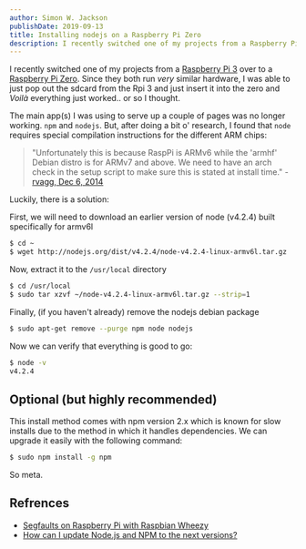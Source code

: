 ```yaml
---
author: Simon W. Jackson
publishDate: 2019-09-13
title: Installing nodejs on a Raspberry Pi Zero
description: I recently switched one of my projects from a Raspberry Pi 3 over to a Raspberry Pi Zero. Since they both run _very_ similar hardware, I was able to just pop out the sdcard from the Rpi 3 and just insert it into the zero and voilà everything just worked.. or so I thought.
---
```


I recently switched one of my projects from a [Raspberry Pi 3](https://www.amazon.com/Raspberry-Pi-RASP-PI-3-Model-Motherboard/dp/B01CD5VC92?tag=miniarray-20) over to a [Raspberry Pi Zero](https://www.amazon.com/Raspberry-Pi-RASP-PI-3-Model-Motherboard/dp/B01CD5VC92?tag=miniarray-20). Since they both run _very_ similar hardware, I was able to just pop out the sdcard from the Rpi 3 and just insert it into the zero and _Voilà_ everything just worked.. or so I thought.

The main app(s) I was using to serve up a couple of pages was no longer working. `npm` and `nodejs`. But, after doing a bit o' research, I found that `node` requires special compilation instructions for the different ARM chips:

> "Unfortunately this is because RaspPi is ARMv6 while the 'armhf' Debian distro is for ARMv7 and above. We need to have an arch check in the setup script to make sure this is stated at install time." - [rvagg, Dec 6, 2014](https://github.com/nodesource/distributions/issues/44#issuecomment-65916201)

Luckily, there is a solution:

First, we will need to download an earlier version of node (v4.2.4) built specifically for armv6l

```bash
$ cd ~
$ wget http://nodejs.org/dist/v4.2.4/node-v4.2.4-linux-armv6l.tar.gz
```

Now, extract it to the `/usr/local` directory

```bash
$ cd /usr/local
$ sudo tar xzvf ~/node-v4.2.4-linux-armv6l.tar.gz --strip=1
```    

Finally, (if you haven't already) remove the nodejs debian package

```bash
$ sudo apt-get remove --purge npm node nodejs
```
    
Now we can verify that everything is good to go:

```bash
$ node -v
v4.2.4  
```

## Optional (but highly recommended)

This install method comes with npm version 2.x which is known for slow installs due to the method in which it handles dependencies. We can upgrade it easily with the following command:

```bash
$ sudo npm install -g npm
```    

So meta.

## Refrences

*   [Segfaults on Raspberry Pi with Raspbian Wheezy](https://github.com/nodesource/distributions/issues/44#issuecomment-172850379)
*   [How can I update Node.js and NPM to the next versions?](http://stackoverflow.com/questions/6237295/how-can-i-update-node-js-and-npm-to-the-next-versions)
